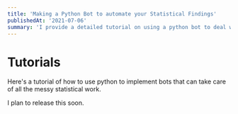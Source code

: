 ```yaml
---
title: 'Making a Python Bot to automate your Statistical Findings'
publishedAt: '2021-07-06'
summary: 'I provide a detailed tutorial on using a python bot to deal with simple statistical methods.'
---
```


# Tutorials

Here's a tutorial of how to use python to implement bots that can take care of all the messy statistical work.

I plan to release this soon.
